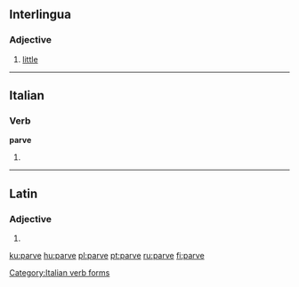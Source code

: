 ==Interlingua==

===Adjective===
{{infl|ia|adjective}}

# [[little]]

----

==Italian==

===Verb===
'''parve'''

# {{form of|[[third-person|Third-person]] [[singular]] [[past historic]]|parere|lang=Italian}}

[[Category:Italian verb forms]]

----

==Latin==

===Adjective===
{{la-adj-form|parve}}

# {{inflection of|parvus|parvus|voc|m||s|lang=la}}

[[ku:parve]]
[[hu:parve]]
[[pl:parve]]
[[pt:parve]]
[[ru:parve]]
[[fi:parve]]